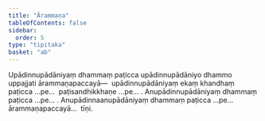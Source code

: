 ```yaml
---
title: "Ārammaṇa"
tableOfContents: false
sidebar:
  order: 5
type: "tipitaka"
basket: "ab"
---
```



<DynamicBreadcrumb />

<Division number="2">

<Paragraph number="2446">
Upādinnupādāniyaṃ dhammaṃ paṭicca upādinnupādāniyo dhammo uppajjati ārammaṇapaccayā—  upādinnupādāniyaṃ ekaṃ khandhaṃ paṭicca …pe…  paṭisandhikkhaṇe …pe… .
</Paragraph>

<Paragraph number="2447">
Anupādinnupādāniyaṃ dhammaṃ paṭicca …pe… .
</Paragraph>

<Paragraph number="2448">
Anupādinnaanupādāniyaṃ dhammaṃ paṭicca …pe…  ārammaṇapaccayā…  tīṇi.
</Paragraph>
</Division>
